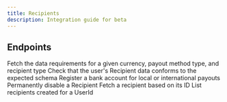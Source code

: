 ```yaml
---
title: Recipients
description: Integration guide for beta
---
```




## Endpoints
<Card title="GET View the schema for a Recipient" href="/api-reference/recipients/view-recipient-schema">
Fetch the data requirements for a given currency, payout method type, and recipient type
</Card>
<Card title="POST Validate data for a Recipient" href="/api-reference/recipients/validate-recipient-data">
Check that the user's Recipient data conforms to the expected schema
</Card>
<Card title="POST Create a Recipient" href="/api-reference/recipients/create-recipient">
Register a bank account for local or international payouts
</Card>
<Card title="PUT Deactivate a Recipient" href="/api-reference/recipients/deactivate-recipient">
Permanently disable a Recipient
</Card>
<Card title="GET View a Recipient" href="/api-reference/recipients/view-recipient">
Fetch a recipient based on its ID
</Card>
<Card title="GET List Recipients for a user" href="/api-reference/recipients/list-recipients-user">
List recipients created for a UserId
</Card>